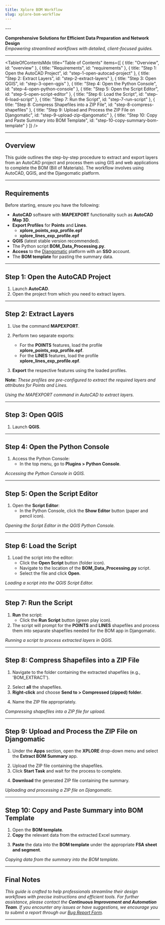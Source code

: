 ```yaml
---
title: Xplore BOM Workflow
slug: xplore-bom-workflow
---
```

<div>
---

**Comprehensive Solutions for Efficient Data Preparation and Network Design**  
*Empowering streamlined workflows with detailed, client-focused guides.*

---

<TableOfContentsMdx
  title="Table of Contents"
  items={[
    { title: "Overview", id: "overview" },
    { title: "Requirements", id: "requirements" },
    { title: "Step 1: Open the AutoCAD Project", id: "step-1-open-autocad-project" },
    { title: "Step 2: Extract Layers", id: "step-2-extract-layers" },
    { title: "Step 3: Open QGIS", id: "step-3-open-qgis" },
    { title: "Step 4: Open the Python Console", id: "step-4-open-python-console" },
    { title: "Step 5: Open the Script Editor", id: "step-5-open-script-editor" },
    { title: "Step 6: Load the Script", id: "step-6-load-script" },
    { title: "Step 7: Run the Script", id: "step-7-run-script" },
    { title: "Step 8: Compress Shapefiles into a ZIP File", id: "step-8-compress-shapefiles" },
    { title: "Step 9: Upload and Process the ZIP File on Djangomatic", id: "step-9-upload-zip-djangomatic" },
    { title: "Step 10: Copy and Paste Summary into BOM Template", id: "step-10-copy-summary-bom-template" }
  ]}
/>

---

<h2 id="overview">Overview</h2>

This guide outlines the step-by-step procedure to extract and export layers from an AutoCAD project and process them using GIS and web applications to complete the BOM (Bill of Materials). The workflow involves using AutoCAD, QGIS, and the Djangomatic platform.

---

<h2 id="requirements">Requirements</h2>

Before starting, ensure you have the following:

- **AutoCAD** software with <Snippet>**MAPEXPORT**</Snippet> functionality such as **AutoCAD Map 3D**.
- **Export Profiles** for **Points** and **Lines**.
   - <Snippet>**xplore_points_exp_profile.epf**</Snippet>
   - <Snippet>**xplore_lines_exp_profile.epf**</Snippet>
- **QGIS** (latest stable version recommended).
- The Python script <Snippet>**BOM_Data_Processing.py**</Snippet>.
- **Access** to the [Djangomatic](https://djangomatic-pro.azurewebsites.net/) platform with an **SSO** account.
- The **BOM template** for pasting the summary data.

---

<h2 id="step-1-open-autocad-project">Step 1: Open the AutoCAD Project</h2>

1. Launch **AutoCAD**.
2. Open the project from which you need to extract layers.

---

<h2 id="step-2-extract-layers">Step 2: Extract Layers</h2>

1. Use the command **MAPEXPORT**.

<LoadDynamicImage imageName="xplore-bom-workflow/cad-mapexport-command" width={700} />

2. Perform two separate exports:
   - For the **POINTS** features, load the profile <Snippet>**xplore_points_exp_profile.epf**</Snippet>.
   - For the **LINES** features, load the profile <Snippet>**xplore_lines_exp_profile.epf**</Snippet>.

3. **Export** the respective features using the loaded profiles.

<LoadDynamicImage imageName="xplore-bom-workflow/cad-mapexport-save-location" width={700} />
<LoadDynamicImage imageName="xplore-bom-workflow/cad-mapexport-profile" width={700} />

**Note:** *These profiles are pre-configured to extract the required layers and attributes for Points and Lines.*

*Using the MAPEXPORT command in AutoCAD to extract layers.*

---

<h2 id="step-3-open-qgis">Step 3: Open QGIS</h2>

1. Launch **QGIS**.

---

<h2 id="step-4-open-python-console">Step 4: Open the Python Console</h2>

1. Access the Python Console:
   - In the top menu, go to **Plugins > Python Console**.

<LoadDynamicImage imageName="xplore-bom-workflow/qgis-open-python-console" width={700} />

*Accessing the Python Console in QGIS.*

---

<h2 id="step-5-open-script-editor">Step 5: Open the Script Editor</h2>

1. Open the **Script Editor**:
   - In the Python Console, click the **Show Editor** button (paper and pencil icon).

<LoadDynamicImage imageName="xplore-bom-workflow/qgis-python-console-show-editor" width={1000} />

*Opening the Script Editor in the QGIS Python Console.*

---

<h2 id="step-6-load-script">Step 6: Load the Script</h2>

1. Load the script into the editor:
   - Click the **Open Script** button (folder icon).
   - Navigate to the location of the <Snippet>**BOM_Data_Processing.py**</Snippet> script.
   - Select the file and click **Open**.

<LoadDynamicImage imageName="xplore-bom-workflow/qgis-python-console-open-script" width={1000} />

*Loading a script into the QGIS Script Editor.*

---

<h2 id="step-7-run-script">Step 7: Run the Script</h2>

1. **Run** the script:
   - Click the **Run Script** button (green play icon).
2. The script will prompt for the **POINTS** and **LINES** shapefiles and process them into separate shapefiles needed for the BOM app in Djangomatic.

<LoadDynamicImage imageName="xplore-bom-workflow/qgis-python-run-script" width={700} />

<LoadDynamicImage imageName="xplore-bom-workflow/qgis-python-script-prompt" width={500} />

*Running a script to process extracted layers in QGIS.*

---

<h2 id="step-8-compress-shapefiles">Step 8: Compress Shapefiles into a ZIP File</h2>

1. Navigate to the folder containing the extracted shapefiles (e.g., 'BOM_EXTRACT').

<LoadDynamicImage imageName="xplore-bom-workflow/extracted-shapefiles-folder" width={700} />

2. Select **all** the shapefiles.
3. **Right-click** and choose **Send to > Compressed (zipped) folder**.

<LoadDynamicImage imageName="xplore-bom-workflow/compress-zip-example" width={700} />

4. Name the ZIP file appropriately.

*Compressing shapefiles into a ZIP file for upload.*

---

<h2 id="step-9-upload-zip-djangomatic">Step 9: Upload and Process the ZIP File on Djangomatic</h2>

1. Under the **Apps** section, open the **XPLORE** drop-down menu and select the **Extract BOM Summary** app.

<LoadDynamicImage imageName="xplore-bom-workflow/djangomatic-apps-menu" width={700} />

2. Upload the ZIP file containing the shapefiles.
3. Click **Start Task** and wait for the process to complete.

<LoadDynamicImage imageName="xplore-bom-workflow/djangomatic-input-zip-app" width={700} />

4. **Download** the generated ZIP file containing the summary.

<LoadDynamicImage imageName="xplore-bom-workflow/djangomatic-app-completed-process" width={700} />

*Uploading and processing a ZIP file on Djangomatic.*

---

<h2 id="step-10-copy-summary-bom-template">Step 10: Copy and Paste Summary into BOM Template</h2>

1. Open the **BOM template**.
2. **Copy** the relevant data from the extracted Excel summary.

<LoadDynamicImage imageName="xplore-bom-workflow/excel-app-summary" width={500} />

3. **Paste** the data into the **BOM template** under the appropriate **FSA sheet and segment**.

<LoadDynamicImage imageName="xplore-bom-workflow/paste-bom-quantity-to-template" width={1000} />

*Copying data from the summary into the BOM template.*

---

## Final Notes

*This guide is crafted to help professionals streamline their design workflows with precise instructions and efficient tools. For further assistance, please contact the **Continuous Improvement and Automation Team**. If you encounter any issues or have suggestions, we encourage you to submit a report through our [Bug Report Form](https://djangomatic-pro.azurewebsites.net/boards/bug-report).*  

---
</div>